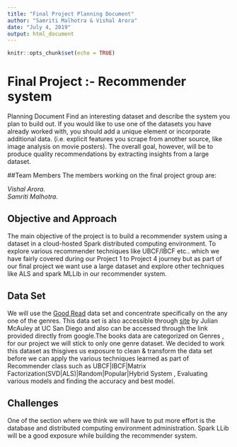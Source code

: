 ---
title: "Final Project Planning Document"
author: "Samriti Malhotra & Vishal Arora"
date: "July 4, 2019"
output: html_document
---

```{r setup, include=FALSE}
knitr::opts_chunk$set(echo = TRUE)
```

# Final Project :- Recommender system                            
Planning Document Find an interesting dataset and describe the system you plan to build out. If you would like to use one of the datasets you have already worked with, you should add a unique element or incorporate additional data. (i.e. explicit features you scrape from another source, like image analysis on movie posters). The overall goal, however, will be to produce quality recommendations by extracting insights from a large dataset.                                 

##Team Members
The members working on the final project group are:                     

*Vishal Arora.*                                                                           
*Samriti Malhotra.*                                                                                 


## Objective and Approach                                                      
The main objective of the project is to build a recommender system using a dataset in a cloud-hosted Spark distributed computing environment. To explore various recommender techniques like UBCF/IBCF etc.. which we have fairly covered during our Project 1  to Project 4 journey but as part of our final project we want use a large dataset and explore other techniques like ALS and spark MLLib in our recommender system.                         


## Data Set                                
We will use the [Good Read](https://sites.google.com/eng.ucsd.edu/ucsdbookgraph/home) data set and concentrate specifically on the any one of the genres. This data set is also accessible through [site](http://cseweb.ucsd.edu/~jmcauley/datasets.html) by Julian McAuley at UC San Diego and also can be accessed through the link provided directly from google.The books data are categorized on Genres , for our project we will stick to only one genre dataset. We decided to work this dataset as thisgives us exposure to clean & transform  the data set before we can apply the various techniques learned as part of Recommender class such as UBCF|IBCF|Matrix Factorization(SVD|ALS)|Random|Popular|Hybrid System , Evaluating various models and finding the accuracy and best model.                              

## Challenges                                            
One of the section where we think we will have to put more effort is the database and distributed computing environment administration. Spark LLib will be a good exposure while building the recommender system. 